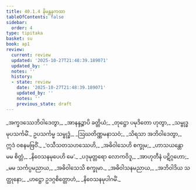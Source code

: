 ```yaml
---
title: 40.1.4 နိမန္တနကထာ
tableOfContents: false
sidebar:
  order: 4
type: tipitaka
basket: su
book: ap1
review:
  current: review
  updated: '2025-10-27T21:48:39.189071'
  updated_by: ''
  notes: ''
  history:
  - state: review
    date: '2025-10-27T21:48:39.189071'
    updated_by: ''
    notes: ''
    previous_state: draft
---
```



<ReviewStatus review={frontmatter.review} showDetails={true} />

<HypothesisAnnotation frontmatter={frontmatter} />

<DynamicBreadcrumb />

<Division number="50" book="ap1" e="ch" v="20" p="355">

<Paragraph number="4347" type="verses" book="ap1">
_အက္ခဒဿေဘိဝါဒေတွာ,_  
_အာနန္ဒဉ္စာပိ ခတ္တိယံ;_  
_တုဋ္ဌော ပမုဒိတော ဟုတွာ,_  
_သမ္ဗုဒ္ဓမုပသင်္ကမိံ._  

</Paragraph>

</Division>
<Division number="51" book="ap1" e="ch" v="20" p="355">

<Paragraph number="4348" book="ap1">
ဥပသင်္ကမ္မ သမ္ဗုဒ္ဓံ,_  
_ဩဃတိဏ္ဏမနာသဝံ;_  
_သိရသာ အဘိဝါဒေတွာ,_  
ဣဒံ ဝစနမဗြဝိံ._  

</Paragraph>

</Division>
<Division number="52" book="ap1" e="ch" v="20" p="355">

<Paragraph number="4349" type="verses" book="ap1">
_‘ဝသီသတသဟဿေဟိ,_  
_အဓိဝါသေဟိ စက္ခုမ;_  
_ဟာသယန္တော မမ စိတ္တံ,_  
_နိဝေသနမုပေဟိ မေ’._  

</Paragraph>

</Division>
<Division number="53" book="ap1" e="ch" v="20" p="355">

<Paragraph number="4350" type="verses" book="ap1">
_ပဒုမုတ္တရော လောကဝိဒူ,_  
_အာဟုတီနံ ပဋိဂ္ဂဟော;_  
_မမ သင်္ကပ္ပမညာယ,_  
_အဓိဝါသေသိ စက္ခုမာ._  

</Paragraph>

</Division>
<Division number="54" book="ap1" e="ch" v="20" p="355">

<Paragraph number="4351" type="verses" book="ap1">
_အဓိဝါသနမညာယ,_  
_အဘိဝါဒိယ သတ္ထုနော;_  
_ဟဋ္ဌော ဥဒဂ္ဂစိတ္တောဟံ,_  
_နိဝေသနမုပါဂမိံ._
</Paragraph>
</Division>